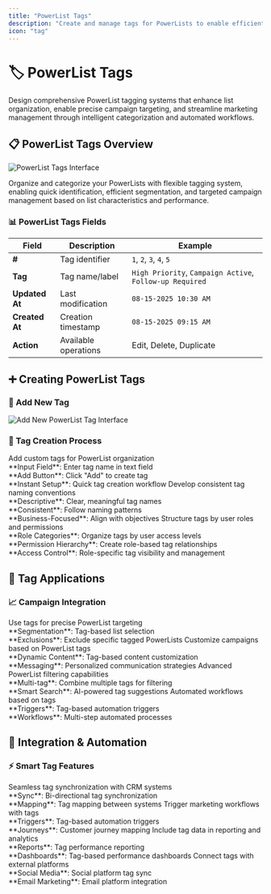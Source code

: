 ```yaml
---
title: "PowerList Tags"
description: "Create and manage tags for PowerLists to enable efficient organization, segmentation, and targeted campaign management"
icon: "tag"
---
```


# 🏷️ PowerList Tags
Design comprehensive PowerList tagging systems that enhance list organization, enable precise campaign targeting, and streamline marketing management through intelligent categorization and automated workflows.

## 📋 PowerList Tags Overview

<img
  src="/images/manage/tags/powerlist-tag-overview.png"
  alt="PowerList Tags Interface"
  className="rounded-lg border shadow-sm"
/>

Organize and categorize your PowerLists with flexible tagging system, enabling quick identification, efficient segmentation, and targeted campaign management based on list characteristics and performance.

### 📊 PowerList Tags Fields

| Field | Description | Example |
|-------|-------------|---------|
| **#** | Tag identifier | `1`, `2`, `3`, `4`, `5` |
| **Tag** | Tag name/label | `High Priority`, `Campaign Active`, `Follow-up Required` |
| **Updated At** | Last modification | `08-15-2025 10:30 AM` |
| **Created At** | Creation timestamp | `08-15-2025 09:15 AM` |
| **Action** | Available operations | Edit, Delete, Duplicate |

## ➕ Creating PowerList Tags

### 🚀 Add New Tag
<img
  src="/images/manage/tags/powerlist-tag-add.png"
  alt="Add New PowerList Tag Interface"
  className="rounded-lg border shadow-sm"
/>

### 🎯 Tag Creation Process

<CardGroup cols={2}>
  <Card title="Create New Tag" icon="plus">
    Add custom tags for PowerList organization
    <br />**Input Field**: Enter tag name in text field
    <br />**Add Button**: Click "Add" to create tag
    <br />**Instant Setup**: Quick tag creation workflow
  </Card>
  
  <Card title="Tag Naming Strategy" icon="text">
    Develop consistent tag naming conventions
    <br />**Descriptive**: Clear, meaningful tag names
    <br />**Consistent**: Follow naming patterns
    <br />**Business-Focused**: Align with objectives
  </Card>
  
  <Card title="Role-Based Organization" icon="users">
    Structure tags by user roles and permissions
    <br />**Role Categories**: Organize tags by user access levels
    <br />**Permission Hierarchy**: Create role-based tag relationships
    <br />**Access Control**: Role-specific tag visibility and management
  </Card>
 
</CardGroup>

 

## 🎯 Tag Applications

### 📈 Campaign Integration

<CardGroup cols={2}>
  <Card title="List Targeting" icon="bullseye">
    Use tags for precise PowerList targeting
    <br />**Segmentation**: Tag-based list selection
    <br />**Exclusions**: Exclude specific tagged PowerLists
  </Card>
  
  <Card title="Personalization" icon="heart">
    Customize campaigns based on PowerList tags
    <br />**Dynamic Content**: Tag-based content customization
    <br />**Messaging**: Personalized communication strategies
  </Card>
  
  <Card title="Search & Filter" icon="filter">
    Advanced PowerList filtering capabilities
    <br />**Multi-tag**: Combine multiple tags for filtering
    <br />**Smart Search**: AI-powered tag suggestions
  </Card>
  
  <Card title="Automation" icon="robot">
    Automated workflows based on tags
    <br />**Triggers**: Tag-based automation triggers
    <br />**Workflows**: Multi-step automated processes
  </Card>
</CardGroup>
 

## 🔗 Integration & Automation

### ⚡ Smart Tag Features

<CardGroup cols={2}>
  <Card title="CRM Integration" icon="arrows-rotate">
    Seamless tag synchronization with CRM systems
    <br />**Sync**: Bi-directional tag synchronization
    <br />**Mapping**: Tag mapping between systems
  </Card>
  <Card title="Marketing Automation" icon="robot">
    Trigger marketing workflows with tags
    <br />**Triggers**: Tag-based automation triggers
    <br />**Journeys**: Customer journey mapping
  </Card>
  <Card title="Analytics Integration" icon="chart-line">
    Include tag data in reporting and analytics
    <br />**Reports**: Tag performance reporting
    <br />**Dashboards**: Tag-based performance dashboards
  </Card>
  
  <Card title="External Platforms" icon="link">
    Connect tags with external platforms
    <br />**Social Media**: Social platform tag sync
    <br />**Email Marketing**: Email platform integration
  </Card>
</CardGroup>
